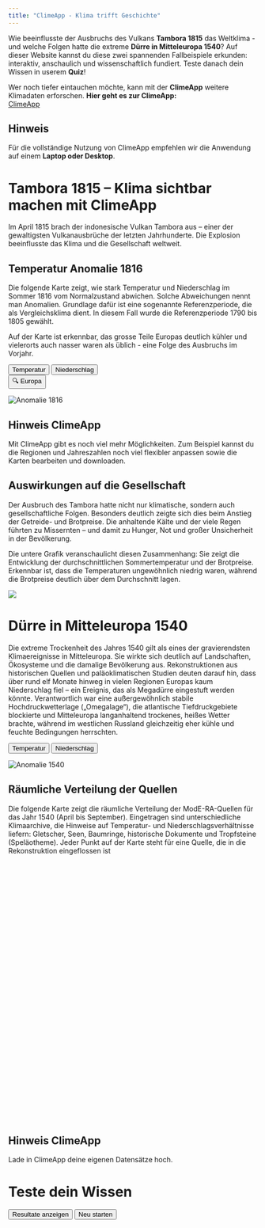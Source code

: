 ```yaml
---
title: "ClimeApp - Klima trifft Geschichte"
---
```

Wie beeinflusste der Ausbruchs des Vulkans **Tambora 1815** das Weltklima - und welche Folgen hatte die extreme **Dürre in Mitteleuropa 1540**?
Auf dieser Website kannst du diese zwei spannenden Fallbeispiele erkunden: interaktiv, anschaulich und wissenschaftlich fundiert. Teste danach dein Wissen in userem **Quiz**!

Wer noch tiefer eintauchen möchte, kann mit der **ClimeApp** weitere Klimadaten erforschen.
**Hier geht es zur ClimeApp:** <br>
<a href="https://mode-ra.unibe.ch/climeapp/" class="climeapp-button" target="_blank">
  ClimeApp
</a>

::: {.callout-note}
# Hinweis
Für die vollständige Nutzung von ClimeApp empfehlen wir die Anwendung auf einem **Laptop oder Desktop**.
:::



# Tambora 1815 – Klima sichtbar machen mit ClimeApp
Im April 1815 brach der indonesische Vulkan Tambora aus – einer der gewaltigsten Vulkanausbrüche der letzten Jahrhunderte. Die Explosion beeinflusste das Klima und die Gesellschaft weltweit. 



## Temperatur Anomalie 1816
Die folgende Karte zeigt, wie stark Temperatur und Niederschlag im Sommer 1816 vom Normalzustand abwichen. Solche Abweichungen nennt man Anomalien. Grundlage dafür ist eine sogenannte Referenzperiode, die als Vergleichsklima dient. In diesem Fall wurde die Referenzperiode 1790 bis 1805 gewählt.

Auf der Karte ist erkennbar, das grosse Teile Europas deutlich kühler und vielerorts auch nasser waren als üblich - eine Folge des Ausbruchs im Vorjahr.

::: {.button-row}
::: {.button-group}
<button class="button" id="temperature-btn">Temperatur</button>
<button class="button" id="precipitation-btn">Niederschlag</button>
:::
::: {.button-group}
<button class="button-toggle" id="region-toggle-btn">🔍 Europa</button>
:::
:::

<div>
  <img id="anomaly" src="images/temperature_anomaly_1816_global.png"
       class="responsive-image" alt="Anomalie 1816">
</div>

::: {.callout-tip collapse="true"}
# Hinweis ClimeApp
Mit ClimeApp gibt es noch viel mehr Möglichkeiten. Zum Beispiel kannst du die Regionen und Jahreszahlen noch viel flexibler anpassen sowie die Karten bearbeiten und downloaden.
:::

## Auswirkungen auf die Gesellschaft
Der Ausbruch des Tambora hatte nicht nur klimatische, sondern auch gesellschaftliche Folgen. Besonders deutlich zeigte sich dies beim Anstieg der Getreide- und Brotpreise. Die anhaltende Kälte und der viele Regen führten zu Missernten – und damit zu Hunger, Not und großer Unsicherheit in der Bevölkerung.

Die untere Grafik veranschaulicht diesen Zusammenhang: Sie zeigt die Entwicklung der durchschnittlichen Sommertemperatur und der Brotpreise. Erkennbar ist, dass die Temperaturen ungewöhnlich niedrig waren, während die Brotpreise deutlich über dem Durchschnitt lagen.

![](images/bread_prices.png)

# Dürre in Mitteleuropa 1540
Die extreme Trockenheit des Jahres 1540 gilt als eines der gravierendsten Klimaereignisse in Mitteleuropa. Sie wirkte sich deutlich auf Landschaften, Ökosysteme und die damalige Bevölkerung aus. Rekonstruktionen aus historischen Quellen und paläoklimatischen Studien deuten darauf hin, dass über rund elf Monate hinweg in vielen Regionen Europas kaum Niederschlag fiel – ein Ereignis, das als Megadürre eingestuft werden könnte. Verantwortlich war eine außergewöhnlich stabile Hochdruckwetterlage („Omegalage“), die atlantische Tiefdruckgebiete blockierte und Mitteleuropa langanhaltend trockenes, heißes Wetter brachte, während im westlichen Russland gleichzeitig eher kühle und feuchte Bedingungen herrschten.


<div class="button-row">
  <button class="button" id="temperature-btn-1540" type="button">Temperatur</button>
  <button class="button" id="precipitation-btn-1540" type="button">Niederschlag</button>
</div>

<div>
  <img id="anomaly-1540" src="images/temperature_anomaly_1540_europe.png"
       class="responsive-image" alt="Anomalie 1540">
</div>


## Räumliche Verteilung der Quellen
Die folgende Karte zeigt die räumliche Verteilung der ModE-RA-Quellen für das Jahr 1540 (April bis September). Eingetragen sind unterschiedliche Klimaarchive, die Hinweise auf Temperatur- und Niederschlagsverhältnisse liefern: Gletscher, Seen, Baumringe, historische Dokumente und Tropfsteine (Speläotheme). Jeder Punkt auf der Karte steht für eine Quelle, die in die Rekonstruktion eingeflossen ist

<div id="drought-map" style="height:520px; margin:1rem 0;"></div>
<link rel="stylesheet" href="https://unpkg.com/leaflet/dist/leaflet.css">
<script src="https://unpkg.com/leaflet/dist/leaflet.js"></script>
<link rel="stylesheet" href="https://cdnjs.cloudflare.com/ajax/libs/font-awesome/6.5.2/css/all.min.css">

::: {.callout-tip collapse="true"}
# Hinweis ClimeApp
Lade in ClimeApp deine eigenen Datensätze hoch.
:::

# Teste dein Wissen


<div id="quiz"></div>
<button id="submit" class="quiz-button">Resultate anzeigen</button>
<button id="restart" class="quiz-button">Neu starten</button>
<div id="results"></div>



